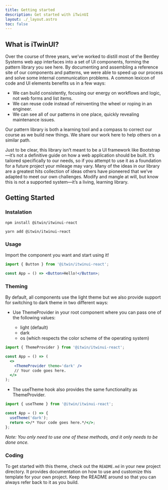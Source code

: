 ```yaml
---
title: Getting started
description: Get started with iTwinUI
layout: ./_layout.astro
toc: false
---
```


## What is iTwinUI?

Over the course of three years, we’ve worked to distill most of the Bentley Systems web app interfaces into a set of UI components, forming the pattern library you see here. By documenting and assembling a reference site of our components and patterns, we were able to speed up our process and solve some internal communication problems. A common lexicon of code and UI elements benefits us in a few ways:

- We can build consistently, focusing our energy on workflows and logic, not web forms and list items.
- We can reuse code instead of reinventing the wheel or roping in an engineer.
- We can see all of our patterns in one place, quickly revealing maintenance issues.

Our pattern library is both a learning tool and a compass to correct our course as we build new things. We share our work here to help others on a similar path.

Just to be clear, this library isn’t meant to be a UI framework like Bootstrap—it’s not a definitive guide on how a web application should be built. It’s tailored specifically to our needs, so if you attempt to use it as a foundation for a future project your mileage may vary. Many of the ideas in our library are a greatest hits collection of ideas others have pioneered that we’ve adapted to meet our own challenges. Modify and mangle at will, but know this is not a supported system—it’s a living, learning library.

## Getting Started

### Instalation

```shell
npm install @itwin/itwinui-react
```

```shell
yarn add @itwin/itwinui-react
```

### Usage

Import the component you want and start using it!

```jsx
import { Button } from '@itwin/itwinui-react';

const App = () => <Button>Hello!</Button>;
```

### Theming

By default, all components use the light theme but we also provide support for switching to dark theme in two different ways:

- Use ThemeProvider in your root component where you can pass one of the following values:

  - light (default)
  - dark
  - os (which respects the color scheme of the operating system)

```jsx
import { ThemeProvider } from '@itwin/itwinui-react';

const App = () => (
  <>
    <ThemeProvider theme='dark' />
    // Your code goes here.
  </>
);
```

- The useTheme hook also provides the same functionality as ThemeProvider.

```jsx
import { useTheme } from '@itwin/itwinui-react';

const App = () => {
  useTheme('dark');
  return <>/* Your code goes here.*/</>;
};
```

_Note: You only need to use one of these methods, and it only needs to be done once._

### Coding

To get started with this theme, check out the `README.md` in your new project directory. It provides documentation on how to use and customize this template for your own project. Keep the README around so that you can always refer back to it as you build.
